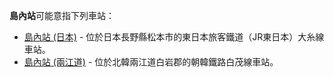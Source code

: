 {{NoteTA
|T=zh-hans:岛内站;zh-hk:島內站;zh-tw:島內車站;
|1=zh-hans:岛内站;zh-hk:島內站;zh-tw:島內車站;
}}
'''島內站'''可能意指下列車站：

* [[島內站_(日本)|島內站 (日本)]] - 位於日本長野縣松本市的東日本旅客鐵道（JR東日本）大糸線車站。
* [[島內站_(兩江道)|島內站 (兩江道)]] - 位於北韓兩江道白岩郡的朝韓鐵路白茂線車站。

{{disambig|Cat=三字車站名消歧義}}